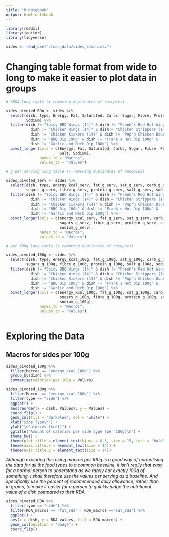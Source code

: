 ```yaml
---
title: "R Notebook"
output: html_notebook
---
```


```r
library(readxl)
library(janitor)
library(tidyverse)
```

```r
sides <- read_csv("clean_data/sides_clean.csv")
```



# Changing table format from wide to long to make it easier to plot data in groups


```r
# %RDA long table (+ removing duplicates of recepies)

sides_pivoted_RDA <- sides %>%
  select(dish, type, Energy, Fat, Saturated, Carbs, Sugar, Fibre, Protein, Salt, 
         Sodium) %>%
  filter(dish != "Spicy BBQ Wings (14)" & dish != "Frank's Red Hot Wings (14)" &
           dish != "Chicken Wings (14)" & dish!= "Chicken Strippers (14)" &
           dish != "Chicken Kickers (14)" & dish != "Pop'n Chicken Double Portion" &
           dish != "BBQ Dip 100g" & dish != "Frank's Hot Dip 100g" & 
           dish != "Garlic and Herb Dip 100g") %>% 
  pivot_longer(cols = c(Energy, Fat, Saturated, Carbs, Sugar, Fibre, Protein, 
                        Salt, Sodium), 
               names_to = "Macros", 
               values_to = "Values")
```


```r
# g per serving long table (+ removing duplicates of recepies) 

sides_pivoted_serv <- sides %>%
  select(dish, type, energy_kcal_serv, fat_g_serv, sat_g_serv, carb_g_serv, 
         sugars_g_serv, fibre_g_serv, protein_g_serv, salt_g_serv, sodium_g_serv) %>%
  filter(dish != "Spicy BBQ Wings (14)" & dish != "Frank's Red Hot Wings (14)" &
           dish != "Chicken Wings (14)" & dish!= "Chicken Strippers (14)" &
           dish != "Chicken Kickers (14)" & dish != "Pop'n Chicken Double Portion" &
           dish != "BBQ Dip 100g" & dish != "Frank's Hot Dip 100g" & 
           dish != "Garlic and Herb Dip 100g") %>% 
  pivot_longer(cols = c(energy_kcal_serv, fat_g_serv, sat_g_serv, carb_g_serv,
                        sugars_g_serv, fibre_g_serv, protein_g_serv, salt_g_serv,
                        sodium_g_serv),
               names_to = "Macros", 
               values_to = "Values")
```


```r
# per 100g long table (+ removing duplicates of recepies)

sides_pivoted_100g <- sides %>%
  select(dish, type, energy_kcal_100g, fat_g_100g, sat_g_100g, carb_g_100g, 
         sugars_g_100g, fibre_g_100g, protein_g_100g, salt_g_100g, sodium_g_100g) %>%
  filter(dish != "Spicy BBQ Wings (14)" & dish != "Frank's Red Hot Wings (14)" &
           dish != "Chicken Wings (14)" & dish!= "Chicken Strippers (14)" &
           dish != "Chicken Kickers (14)" & dish != "Pop'n Chicken Double Portion" &
           dish != "BBQ Dip 100g" & dish != "Frank's Hot Dip 100g" & 
           dish != "Garlic and Herb Dip 100g") %>% 
  pivot_longer(cols = c(energy_kcal_100g, fat_g_100g, sat_g_100g, carb_g_100g,
                        sugars_g_100g, fibre_g_100g, protein_g_100g, salt_g_100g,
                        sodium_g_100g),
               names_to = "Macros", 
               values_to = "Values")
  
```




# Exploring the Data


## Macros for sides per 100g


```r
sides_pivoted_100g %>%
  filter(Macros == "energy_kcal_100g") %>%
  group_by(dish) %>%
  summarise(calories_per_100g = Values)

```

```r
sides_pivoted_100g %>%
  filter(Macros == "energy_kcal_100g") %>%
  filter(type == "side") %>%
  ggplot() +
  aes(reorder(x = dish, Values), y = Values) +
  coord_flip() +
  geom_col(fill = "darkblue", col = "white") +
  xlab("Side Type\n") +
  ylab("\nCalories (kcal)") +
  ggtitle("Amount of calories per side type (per 100g)\n") +
  theme_bw() +
  theme(plot.title = element_text(hjust = 0.5, size = 15, face = "bold")) +
  theme(axis.title.x = element_text(size = 14)) +
  theme(axis.title.y = element_text(size = 14))
```

*Although exploring this using macros per 100g is a good way of normalising the data for all the food types to a common baseline, it isn't really that easy for a normal person to understand as we rarely eat exactly 100g of something.  I shall therefore use the values per serving as a baseline.  And specifically use the percent of recommended daily allowance, rather than in grams, to make it easier for a person to quickly judge the nutritional value of a dish compared to their RDA.*


























```r
sides_pivoted_RDA %>%
  filter(type == "side") %>%
  filter(RDA_macros == "fat_rda" | RDA_macros =="sat_rda") %>%
  ggplot() +
  aes(x = dish, y = RDA_values, fill = RDA_macros) +
  geom_col(position = "dodge") +
  coord_flip()
```

